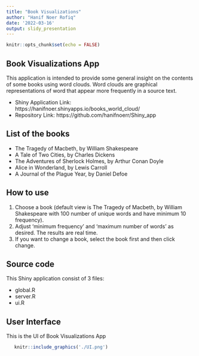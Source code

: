 ---
title: "Book Visualizations"
author: "Hanif Noer Rofiq"
date: '2022-03-16'
output: slidy_presentation
---

```{r setup, include=FALSE}
knitr::opts_chunk$set(echo = FALSE)
```

## Book Visualizations App

This application is intended to provide some general insight on the contents of some books using word clouds.
Word clouds are graphical representations of word that appear more frequently in a source text.

- Shiny Application Link: https://hanifnoer.shinyapps.io/books_world_cloud/
- Repository Link: https://github.com/hanifnoerr/Shiny_app

## List of the books

- The Tragedy of Macbeth, by William Shakespeare
- A Tale of Two Cities, by Charles Dickens
- The Adventures of Sherlock Holmes, by Arthur Conan Doyle
- Alice in Wonderland, by Lewis Carroll
- A Journal of the Plague Year, by Daniel Defoe

## How to use

1. Choose a book (default view is The Tragedy of Macbeth, by William Shakespeare with 100 number of unique words and have minimum 10 frequency).
2. Adjust 'minimum frequency' and 'maximum number of words' as desired. The results are real time.
3. If you want to change a book, select the book first and then click change.

## Source code
This Shiny application consist of 3 files:

- global.R
- server.R
- ui.R


## User Interface
This is the UI of Book Visualizations App

```{r, echo=FALSE}
   knitr::include_graphics('./UI.png')
```

